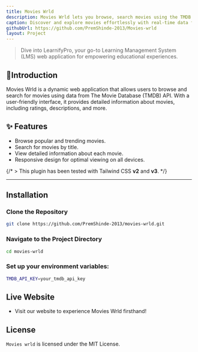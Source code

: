 ```yaml
---
title: Movies Wrld
description: Movies Wrld lets you browse, search movies using the TMDB API, providing detailed info with a user-friendly interface.
caption: Discover and explore movies effortlessly with real-time data from TMDB.
githubUrl: https://github.com/PremShinde-2013/Movies-wrld
layout: Project
---
```



> Dive into LearnifyPro, your go-to Learning Management System (LMS) web application for empowering educational experiences.

## 🌟Introduction

Movies Wrld is a dynamic web application that allows users to browse and search for movies using data from The Movie Database (TMDB) API. With a user-friendly interface, it provides detailed information about movies, including ratings, descriptions, and more.

## ✨ Features

- Browse popular and trending movies.
- Search for movies by title.
- View detailed information about each movie.
- Responsive design for optimal viewing on all devices.

{/* > This plugin has been tested with Tailwind CSS **v2** and **v3**. */}

---

## Installation

### Clone the Repository

<CodeGroup>

```bash {title:git}
git clone https://github.com/PremShinde-2013/movies-wrld.git
```

</CodeGroup>

### Navigate to the Project Directory

<CodeGroup>

```bash {title:git}
cd movies-wrld
```

</CodeGroup>

### Set up your environment variables:

<CodeGroup>

```bash {title:.env}
TMDB_API_KEY=your_tmdb_api_key
```

</CodeGroup>

## Live Website

- Visit our website to experience Movies Wrld firsthand!

<MoviesLink />

## License

`Movies wrld` is licensed under the MIT License.

